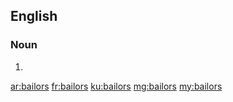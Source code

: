 ==English==

===Noun===
{{head|en|noun plural form}}

# {{plural of|bailor|lang=en}}

[[ar:bailors]]
[[fr:bailors]]
[[ku:bailors]]
[[mg:bailors]]
[[my:bailors]]